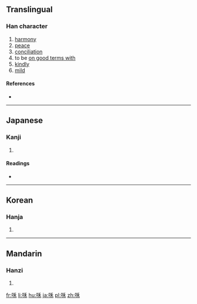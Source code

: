 {{also|和}}
==Translingual==

===Han character===
{{Han char|rn=30|rad=口|as=05|sn=8|four=|canj=RHD|ids=⿰口禾}}

# [[harmony]]
# [[peace]]
# [[conciliation]]
# to be [[on good terms with]]
# [[kindly]]
# [[mild]]

====References====
* {{Han ref|kx=0184.150|dkj=03489|dj=0404.020|hdz=10603.010|uh=548A|ud=21642}}

----

==Japanese==

===Kanji===
{{ja-kanji|grade=|rs=口05}}

# {{defn|lang=ja|sort=口05}}

====Readings====
* {{ja-readings|on=[[わ]] (wa)|kun=}}

----

==Korean==

===Hanja===
{{ko-hanja|hangeul=화|rv=hwa|mr=hwa}}

# {{defn|lang=ko|sort=口05}}

----

==Mandarin==

===Hanzi===
{{cmn-hanzi|pin=[[hé]] ([[he2]])|wg=ho<sup>2</sup>}}

# {{defn|lang=cmn|sort=口05}}

[[fr:咊]]
[[li:咊]]
[[hu:咊]]
[[ja:咊]]
[[pl:咊]]
[[zh:咊]]